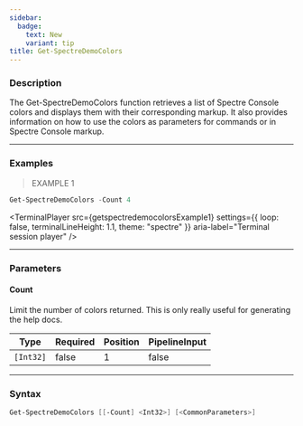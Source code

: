 ```yaml
---
sidebar:
  badge:
    text: New
    variant: tip
title: Get-SpectreDemoColors
---
```





### Description

The Get-SpectreDemoColors function retrieves a list of Spectre Console colors and displays them with their corresponding markup. 
It also provides information on how to use the colors as parameters for commands or in Spectre Console markup.

---

### Examples
> EXAMPLE 1

```powershell
Get-SpectreDemoColors -Count 4
```
<TerminalPlayer
    src={getspectredemocolorsExample1}
    settings={{
        loop: false,
        terminalLineHeight: 1.1,
        theme: "spectre"
    }}
    aria-label="Terminal session player"
/>

---

### Parameters
#### **Count**
Limit the number of colors returned. This is only really useful for generating the help docs.

|Type     |Required|Position|PipelineInput|
|---------|--------|--------|-------------|
|`[Int32]`|false   |1       |false        |

---

### Syntax
```powershell
Get-SpectreDemoColors [[-Count] <Int32>] [<CommonParameters>]
```
